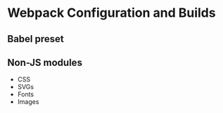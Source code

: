 <Meta title="Features|Webpack Configuration and Builds" />

# Webpack Configuration and Builds

## Babel preset

## Non-JS modules
* CSS
* SVGs
* Fonts
* Images